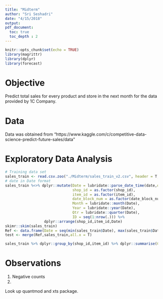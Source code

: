 ```yaml
---
title: "Midterm"
author: "Sri Seshadri"
date: "4/15/2018"
output: 
pdf_document:
  toc: true
  toc_depth : 2
---
```


```r
knitr::opts_chunk$set(echo = TRUE)
library(magrittr)
library(dplyr)
library(forecast)
```


# Objective

Predict total sales for every product and store in the next month for the data provided by 1C Company.

# Data

Data was obtained from "https://www.kaggle.com/c/competitive-data-science-predict-future-sales/data"

# Exploratory Data Analysis

```r
# Training data set
sales_train <- read.csv.zoo("./Midterm/sales_train_v2.csv", header = T, stringsAsFactors = F)
# date in Date format
sales_train %<>% dplyr::mutate(Date = lubridate::parse_date_time(date,orders = "%d.%m.%Y"),
                               shop_id = as.factor(shop_id),
                               item_id = as.factor(item_id),
                               date_block_num = as.factor(date_block_num),
                               Month = lubridate::month(Date),
                               Year = lubridate::year(Date),
                               Qtr = lubridate::quarter(Date),
                               ID = seq(1:nrow(.))) %>% 
                  dplyr::arrange(shop_id,item_id,Date)
skimr::skim(sales_train)
Ref <- data.frame(Date = seq(min(sales_train$Date), max(sales_train$Date),by = "day"))
test <- merge(Ref,sales_train,all.x = T)

sales_train %>% dplyr::group_by(shop_id,item_id) %>% dplyr::summarise(Counts = n())
```

# Observations

 1. Negative counts
 2. 
 
 Look up quantmod and xts package.
